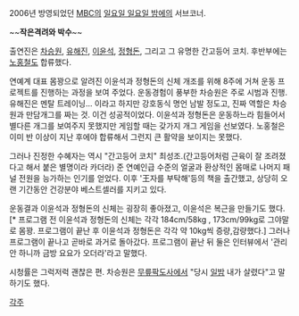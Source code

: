 2006년 방영되었던 [[MBC]]의 [[일요일 일요일 밤에]]의 서브코너.

~~'''작은격려와 박수'''~~

출연진은 [[차승원]], [[유해진]], [[이윤석]], [[정형돈]], 그리고 그 유명한 간고등어 코치. 후반부에는 [[노홍철]]도 합류했다.

연예계 대표 몸꽝으로 알려진 이윤석과 정형돈의 신체 개조를 위해 8주에 거쳐 운동 프로젝트를 진행하는 과정을 보여 주었다. 운동경험이 풍부한 차승원은 주로 시범과 진행. 유해진은 멘탈 트레이닝... 이라고 하지만 강호동식 명언 남발 정도고, 진짜 역할은 차승원과 만담개그를 짜는 것. 이건 성공적이었다. 이윤석과 정형돈은 운동하느라 힘들어서 별다른 개그를 보여주지 못했지만 게임할 때는 갖가지 개그 게임을 선보였다. 노홍철은 이미 반 이상이 지난 후에야 합류해서 그런지 큰 활약을 보이지는 못했다. 

그러나 진정한 수혜자는 역시 "간고등어 코치" 최성조.(간고등어처럼 근육이 잘 조려졌다고 해서 붙은 별명이라 카더라) 준 연예인급 수준의 얼굴과 환상적인 몸매로 나머지 패널 전원을 능가하는 인기를 얻었다. 이후 '王자를 부탁해'등의 책을 출간했고, 상당히 오랜 기간동안 건강분야 베스트셀러를 지키고 있다.

운동결과 이윤석과 정형돈의 신체는 굉장히 좋아졌고, 이윤석은 복근을 만들기도 했다.[* 프로그램 전 이윤석과 정형돈의 신체는 각각 184cm/58kg , 173cm/99kg로 그야말로 몸꽝. 프로그램이 끝난 후 이윤석과 정형돈은 각각 약 10kg씩 증량,감량했다.]  그러나 프로그램이 끝나고 곧바로 과거로 돌아갔다. 프로그램이 끝난 뒤 둘은 인터뷰에서 '관리 안 하니까 금방 요요가 오더라'라고 말했다.

시청률은 그럭저럭 괜찮은 편. 차승원은 [[무릎팍도사]]에서 "당시 [[일밤]] 내가 살렸다"고 말하기도 했다.

[[각주]]
